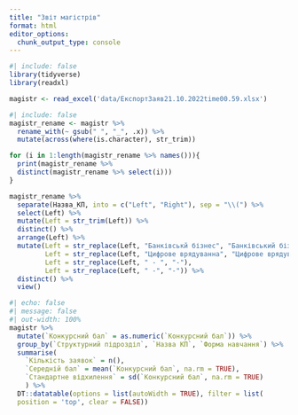 ```yaml
---
title: "Звіт магістрів"
format: html
editor_options: 
  chunk_output_type: console
---
```


```r
#| include: false
library(tidyverse)
library(readxl)

magistr <- read_excel('data/ЕкспортЗаяв21.10.2022time00.59.xlsx')
```

```r
#| include: false
magistr_rename <- magistr %>% 
  rename_with(~ gsub(" ", "_", .x)) %>% 
  mutate(across(where(is.character), str_trim))
```

```r
for (i in 1:length(magistr_rename %>% names())){
  print(magistr_rename %>% 
  distinct(magistr_rename %>% select(i)))
}
```

```r
magistr_rename %>% 
  separate(Назва_КП, into = c("Left", "Right"), sep = "\\(") %>% 
  select(Left) %>% 
  mutate(Left = str_trim(Left)) %>% 
  distinct() %>% 
  arrange(Left) %>% 
  mutate(Left = str_replace(Left, "Банківськй бізнес", "Банківський бізнес"),
         Left = str_replace(Left, "Цифрове врядуванна", "Цифрове врядування"),
         Left = str_replace(Left, " - ", "-"),
         Left = str_replace(Left, " -", "-")) %>%
  distinct() %>% 
  view()
```



```r
#| echo: false
#| message: false
#| out-width: 100%
magistr %>% 
  mutate(`Конкурсний бал` = as.numeric(`Конкурсний бал`)) %>% 
  group_by(`Структурний підрозділ`, `Назва КП`, `Форма навчання`) %>% 
  summarise(
    `Кількість заявок` = n(),
    `Середній бал` = mean(`Конкурсний бал`, na.rm = TRUE),
    `Стандартне відхилення` = sd(`Конкурсний бал`, na.rm = TRUE)
    ) %>% 
  DT::datatable(options = list(autoWidth = TRUE), filter = list(
  position = 'top', clear = FALSE))
```

